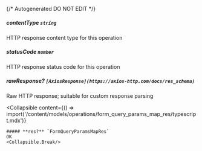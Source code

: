 {/* Autogenerated DO NOT EDIT  */}

##### **contentType** `string`
HTTP response content type for this operation

##### **statusCode** `number`
HTTP response status code for this operation

##### **rawResponse?** `[AxiosResponse](https://axios-http.com/docs/res_schema)`
Raw HTTP response; suitable for custom response parsing

<Collapsible
    content={() => import('/content/models/operations/form_query_params_map_res/typescript.mdx')}
>
    ##### **res?** `FormQueryParamsMapRes`
    OK
    <Collapsible.Break/>
</Collapsible>

